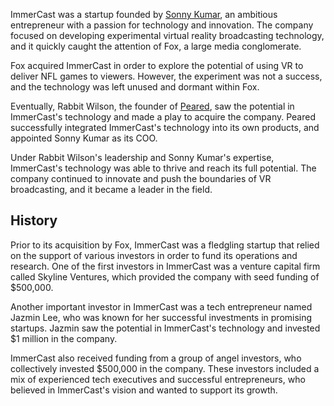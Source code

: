 ImmerCast was a startup founded by [Sonny Kumar](sonny-kumar), an ambitious entrepreneur with a passion for technology and innovation. The company focused on developing experimental virtual reality broadcasting technology, and it quickly caught the attention of Fox, a large media conglomerate.

Fox acquired ImmerCast in order to explore the potential of using VR to deliver NFL games to viewers. However, the experiment was not a success, and the technology was left unused and dormant within Fox.

Eventually, Rabbit Wilson, the founder of [Peared](peared), saw the potential in ImmerCast's technology and made a play to acquire the company. Peared successfully integrated ImmerCast's technology into its own products, and appointed Sonny Kumar as its COO.

Under Rabbit Wilson's leadership and Sonny Kumar's expertise, ImmerCast's technology was able to thrive and reach its full potential. The company continued to innovate and push the boundaries of VR broadcasting, and it became a leader in the field.

## History

Prior to its acquisition by Fox, ImmerCast was a fledgling startup that relied on the support of various investors in order to fund its operations and research. One of the first investors in ImmerCast was a venture capital firm called Skyline Ventures, which provided the company with seed funding of $500,000.

Another important investor in ImmerCast was a tech entrepreneur named Jazmin Lee, who was known for her successful investments in promising startups. Jazmin saw the potential in ImmerCast's technology and invested $1 million in the company.

ImmerCast also received funding from a group of angel investors, who collectively invested $500,000 in the company. These investors included a mix of experienced tech executives and successful entrepreneurs, who believed in ImmerCast's vision and wanted to support its growth.

